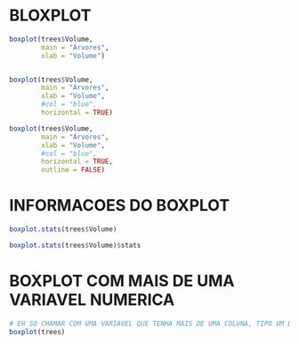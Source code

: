 
# BLOXPLOT
```r

boxplot(trees$Volume,
        main = "Árvores",
        xlab = "Volume")


boxplot(trees$Volume,
        main = "Árvores",
        xlab = "Volume",
        #col = "blue",
        horizontal = TRUE)

boxplot(trees$Volume,
        main = "Árvores",
        xlab = "Volume",
        #col = "blue",
        horizontal = TRUE,
        outline = FALSE)


```



# INFORMACOES DO BOXPLOT
```r

boxplot.stats(trees$Volume)

boxplot.stats(trees$Volume)$stats

```


# BOXPLOT COM MAIS DE UMA VARIAVEL NUMERICA
```r

# EH SO CHAMAR COM UMA VARIAVEL QUE TENHA MAIS DE UMA COLUNA, TIPO UM DATA FRAME
boxplot(trees)

```


